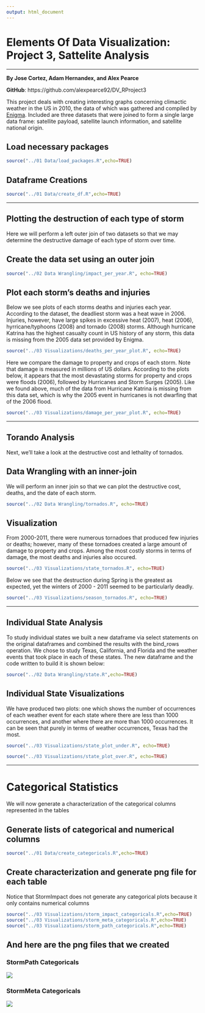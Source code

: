 ```yaml
---
output: html_document
---
```

Elements Of Data Visualization: Project 3, Sattelite Analysis
===

***

__By Jose Cortez, Adam Hernandex, and Alex Pearce__

__GitHub__: https://github.com/alexpearce92/DV_RProject3

This project deals with creating interesting graphs concerning climactic weather in the US in 2010, the data of which was gathered and compiled by [Enigma](https://app.enigma.io/search/source/us.gov.noaa.ncdc.stormevents). Included are three datasets that were joined to form a single large data frame: satellite payload, satellite launch information, and satellite national origin.

## Load necessary packages
```r
source("../01 Data/load_packages.R",echo=TRUE)
```

## Dataframe Creations
```r
source("../01 Data/create_df.R",echo=TRUE)
```

***

## Plotting the destruction of each type of storm

Here we will perform a left outer join of two datasets so that we may determine the destructive damage of each type of storm over time.

## Create the data set using an outer join
```r
source("../02 Data Wrangling/impact_per_year.R", echo=TRUE)
```

## Plot each storm's deaths and injuries

Below we see plots of each storms deaths and injuries each year. According to the dataset, the deadliest storm was a heat wave in 2006. Injuries, however, have large spikes in excessive heat (2007), heat (2006), hyrricane/typhoons (2008) and tornado (2008) storms. Although hurricane Katrina has the highest casualty count in US history of any storm, this data is missing from the 2005 data set provided by Enigma. 
```r
source("../03 Visualizations/deaths_per_year_plot.R", echo=TRUE)
```

Here we compare the damage to property and crops of each storm. Note that damage is measured in millions of US dollars. According to the plots below, it appears that the most devastating storms for property and crops were floods (2006), followed by Hurricanes and Storm Surges (2005). Like we found above, much of the data from Hurricane Katrina is missing from this data set, which is why the 2005 event in hurricanes is not dwarfing that of the 2006 flood.
```r
source("../03 Visualizations/damage_per_year_plot.R", echo=TRUE)
```

***
## Torando Analysis

Next, we'll take a look at the destructive cost and lethality of tornados.

## Data Wrangling with an inner-join

We will perform an inner join so that we can plot the destructive cost, deaths, and the date of each storm.

```r
source("../02 Data Wrangling/tornados.R", echo=TRUE)
```

## Visualization

From 2000-2011, there were numerous tornadoes that produced few injuries or deaths; however, many of these tornadoes created a large amount of damage to property and crops. Among the most costly storms in terms of damage, the most deaths and injuries also occured.

```r
source("../03 Visualizations/state_tornados.R", echo=TRUE)
```

Below we see that the destruction during Spring is the greatest as expected, yet the winters of 2000 - 2011 seemed to be particularly deadly. 
```r
source("../03 Visualizations/season_tornados.R", echo=TRUE)
```
***

## Individual State Analysis

To study individual states we built a new dataframe via select statements on the original dataframes and combined the results with the bind_rows operation. We chose to study Texas, California, and Florida and the weather events that took place in each of these states. The new dataframe and the code written to build it is shown below:

```r
source("../02 Data Wrangling/state.R",echo=TRUE)
```

## Individual State Visualizations

We have produced two plots: one which shows the number of occurrences of each weather event for each state where there are less than 1000 occurrences, and another where there are more than 1000 occurrences. It can be seen that purely in terms of weather occurrences, Texas had the most.

```r
source("../03 Visualizations/state_plot_under.R", echo=TRUE)
```

```r
source("../03 Visualizations/state_plot_over.R", echo=TRUE)
```

***

# Categorical Statistics

We will now generate a characterization of the categorical columns represented in the tables

## Generate lists of categorical and numerical columns
```r
source("../01 Data/create_categoricals.R",echo=TRUE)
```

## Create characterization and generate png file for each table

Notice that StormImpact does not generate any categorical plots because it only contains numerical columns
```r
source("../03 Visualizations/storm_impact_categoricals.R",echo=TRUE)
source("../03 Visualizations/storm_meta_categoricals.R",echo=TRUE)
source("../03 Visualizations/storm_path_categoricals.R",echo=TRUE)
```

## And here are the png files that we created

### StormPath Categoricals
![](./StormPathCategoricals.png)

### StormMeta Categoricals
![](./StormMetaCategoricals.png)
